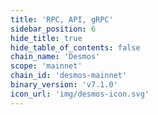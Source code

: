```yaml
---
title: 'RPC, API, gRPC'
sidebar_position: 6
hide_title: true
hide_table_of_contents: false
chain_name: 'Desmos'
scope: 'mainnet'
chain_id: 'desmos-mainnet'
binary_version: 'v7.1.0'
icon_url: 'img/desmos-icon.svg'
---
```



<PageTitle
  iconUrl="img/desmos-icon.svg"
  title="Desmos Public Endpoints"
  chainId="desmos-mainnet"
  version="v7.1.0"
/>

<Endpoints
  api="https://desmos-api.noders.services"
  rpc="https://desmos-rpc.noders.services"
  grpc="https://desmos-grpc.noders.services:443"
  jsonRpc=""
/>
